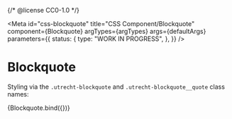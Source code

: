 {/* @license CC0-1.0 */}


<Meta
  id="css-blockquote"
  title="CSS Component/Blockquote"
  component={Blockquote}
  argTypes={argTypes}
  args={defaultArgs}
  parameters={{
    status: {
      type: "WORK IN PROGRESS",
    },
  }}
/>

# Blockquote

Styling via the `.utrecht-blockquote` and `.utrecht-blockquote__quote` class names:

<Canvas>
  <Story name="Default" args={exampleArgs}>
    {Blockquote.bind({})}
  </Story>
</Canvas>

<ArgsTable story="Default" />
